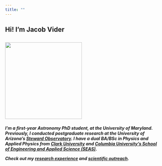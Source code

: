 ```yaml
---
title: ""
---
```

<h2> Hi! I'm Jacob Vider <h2> 
![](profile_picture.jpg){fig-align="left" width=250}

<h5> I'm a first-year Astronomy PhD student, at the University of Maryland. Previously, I conducted postgraduate research at the University of Arizona's [Steward Observatory](https://www.as.arizona.edu/research). 
I have a dual BA/BSc in Physics and Applied Physics from [Clark University](https://www.clarku.edu/) and [Columbia University's School of Engineering and Applied Science (SEAS)](https://www.engineering.columbia.edu/home-eng).

Check out my [research experience](research.qmd) and [scientific outreach](outreach.qmd).<h5>
